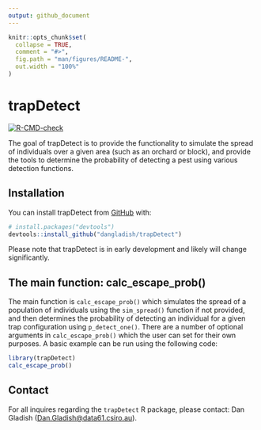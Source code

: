 ```yaml
---
output: github_document
---
```


<!-- README.md is generated from README.Rmd. Please edit that file -->

```r
knitr::opts_chunk$set(
  collapse = TRUE,
  comment = "#>",
  fig.path = "man/figures/README-",
  out.width = "100%"
)
```

# trapDetect
<!-- badges: start -->
[![R-CMD-check](https://github.com/dangladish/trapDetect/workflows/R-CMD-check.yaml/badge.svg)](https://github.com/dangladish/trapDetect/actions)
<!-- badges: end -->

The goal of trapDetect is to provide the functionality to simulate the spread of individuals over a given area (such as an orchard or block), and provide the tools to determine the probability of detecting a pest using various detection functions.  

## Installation

You can install trapDetect from [GitHub](https://github.com/) with:

``` r
# install.packages("devtools")
devtools::install_github("dangladish/trapDetect")
```

Please note that trapDetect is in early development and likely will change significantly.

## The main function: calc_escape_prob()

The main function is `calc_escape_prob()` which simulates the spread of a population of individuals using the `sim_spread()` function if not provided, and then determines the probability of detecting an individual for a given trap configuration using `p_detect_one()`.  There are a number of optional arguments in `calc_escape_prob()` which the user can set for their own purposes.  A basic example can be run using the following code:

```r
library(trapDetect)
calc_escape_prob()
```

## Contact
For all inquires regarding the `trapDetect` R package, please contact: Dan Gladish (<Dan.Gladish@data61.csiro.au>).  

